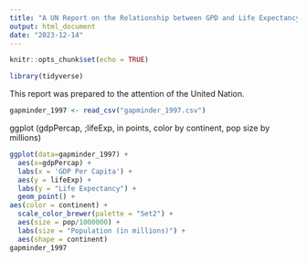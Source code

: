 ```yaml
---
title: "A UN Report on the Relationship between GPD and Life Expectancy"
output: html_document
date: "2023-12-14"
---
```



```r
knitr::opts_chunk$set(echo = TRUE)
```

```r
library(tidyverse)
```

This report was prepared to the attention of the United Nation.

```r
gapminder_1997 <- read_csv("gapminder_1997.csv")
```

ggplot (gdpPercap, ;lifeExp, in points, color by continent, pop size by millions)

```r
ggplot(data=gapminder_1997) + 
  aes(x=gdpPercap) +
  labs(x = 'GDP Per Capita') +
  aes(y = lifeExp) +
  labs(y = "Life Expectancy") +
  geom_point() +
aes(color = continent) +
  scale_color_brewer(palette = "Set2") +
  aes(size = pop/1000000) +
  labs(size = "Population (in millions)") +
  aes(shape = continent)
gapminder_1997
```

